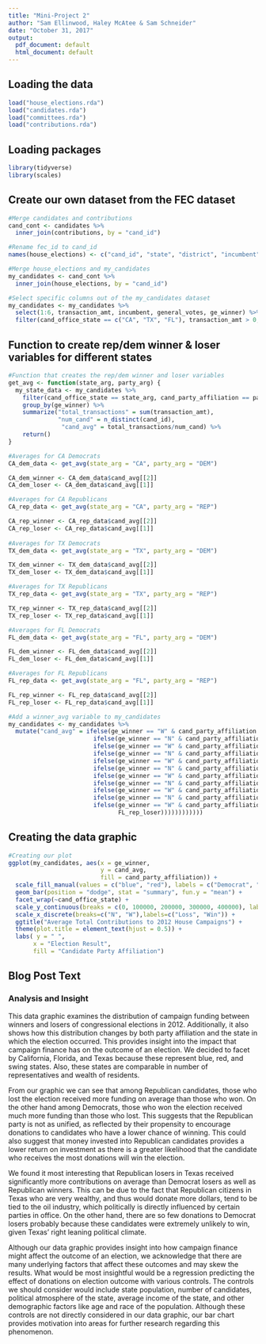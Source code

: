 ```yaml
---
title: "Mini-Project 2"
author: "Sam Ellinwood, Haley McAtee & Sam Schneider"
date: "October 31, 2017"
output:
  pdf_document: default
  html_document: default
---
```



## Loading the data

```r
load("house_elections.rda")
load("candidates.rda")
load("committees.rda")
load("contributions.rda")
```

## Loading packages 

```r
library(tidyverse)
library(scales)
```

## Create our own dataset from the FEC dataset

```r
#Merge candidates and contributions 
cand_cont <- candidates %>%
  inner_join(contributions, by = "cand_id")

#Rename fec_id to cand_id
names(house_elections) <- c("cand_id", "state", "district", "incumbent", "candidate_name", "party", "primary_votes", "runoff_votes", "general_votes","ge_winner")

#Merge house_elections and my_candidates
my_candidates <- cand_cont %>%
  inner_join(house_elections, by = "cand_id")

#Select specific columns out of the my_candidates dataset
my_candidates <- my_candidates %>%
  select(1:6, transaction_amt, incumbent, general_votes, ge_winner) %>%
  filter(cand_office_state == c("CA", "TX", "FL"), transaction_amt > 0, general_votes > 0, cand_party_affiliation == "DEM" | cand_party_affiliation == "REP")
```

## Function to create rep/dem winner & loser variables for different states

```r
#Function that creates the rep/dem winner and loser variables
get_avg <- function(state_arg, party_arg) {
  my_state_data <- my_candidates %>%
    filter(cand_office_state == state_arg, cand_party_affiliation == party_arg) %>%
    group_by(ge_winner) %>%
    summarize("total_transactions" = sum(transaction_amt),
              "num_cand" = n_distinct(cand_id),
               "cand_avg" = total_transactions/num_cand) %>%
    return()
}  
```

```r
#Averages for CA Democrats
CA_dem_data <- get_avg(state_arg = "CA", party_arg = "DEM")

CA_dem_winner <- CA_dem_data$cand_avg[[2]]
CA_dem_loser <- CA_dem_data$cand_avg[[1]]

#Averages for CA Republicans
CA_rep_data <- get_avg(state_arg = "CA", party_arg = "REP")

CA_rep_winner <- CA_rep_data$cand_avg[[2]]
CA_rep_loser <- CA_rep_data$cand_avg[[1]]
  
#Averages for TX Democrats
TX_dem_data <- get_avg(state_arg = "TX", party_arg = "DEM")

TX_dem_winner <- TX_dem_data$cand_avg[[2]]
TX_dem_loser <- TX_dem_data$cand_avg[[1]]

#Averages for TX Republicans
TX_rep_data <- get_avg(state_arg = "TX", party_arg = "REP")

TX_rep_winner <- TX_rep_data$cand_avg[[2]]
TX_rep_loser <- TX_rep_data$cand_avg[[1]]

#Averages for FL Democrats
FL_dem_data <- get_avg(state_arg = "FL", party_arg = "DEM")

FL_dem_winner <- FL_dem_data$cand_avg[[2]]
FL_dem_loser <- FL_dem_data$cand_avg[[1]]

#Averages for FL Republicans
FL_rep_data <- get_avg(state_arg = "FL", party_arg = "REP")

FL_rep_winner <- FL_rep_data$cand_avg[[2]]
FL_rep_loser <- FL_rep_data$cand_avg[[1]]
```

```r
#Add a winner_avg variable to my_candidates
my_candidates <- my_candidates %>%
  mutate("cand_avg" = ifelse(ge_winner == "W" & cand_party_affiliation == "DEM" & cand_office_state == "CA", CA_dem_winner,
                        ifelse(ge_winner == "N" & cand_party_affiliation == "DEM" & cand_office_state == "CA", CA_dem_loser,
                        ifelse(ge_winner == "W" & cand_party_affiliation == "REP" & cand_office_state == "CA", CA_rep_winner,
                        ifelse(ge_winner == "N" & cand_party_affiliation == "REP" & cand_office_state == "CA", CA_rep_loser, 
                        ifelse(ge_winner == "W" & cand_party_affiliation == "DEM" & cand_office_state == "TX", TX_dem_winner,
                        ifelse(ge_winner == "N" & cand_party_affiliation == "DEM" & cand_office_state == "TX", TX_dem_loser,
                        ifelse(ge_winner == "W" & cand_party_affiliation == "REP" & cand_office_state == "TX", TX_rep_winner,
                        ifelse(ge_winner == "N" & cand_party_affiliation == "REP" & cand_office_state == "TX", TX_rep_loser,       
                        ifelse(ge_winner == "W" & cand_party_affiliation == "DEM" & cand_office_state == "FL", FL_dem_winner,
                        ifelse(ge_winner == "N" & cand_party_affiliation == "DEM" & cand_office_state == "FL", FL_dem_loser,
                        ifelse(ge_winner == "W" & cand_party_affiliation == "REP" & cand_office_state == "FL", FL_rep_winner,
                               FL_rep_loser))))))))))))
```

## Creating the data graphic 

```r
#Creating our plot
ggplot(my_candidates, aes(x = ge_winner, 
                          y = cand_avg, 
                          fill = cand_party_affiliation)) +
  scale_fill_manual(values = c("blue", "red"), labels = c("Democrat", "Republican")) +
  geom_bar(position = "dodge", stat = "summary", fun.y = "mean") +
  facet_wrap(~cand_office_state) +
  scale_y_continuous(breaks = c(0, 100000, 200000, 300000, 400000), labels = dollar) +
  scale_x_discrete(breaks=c("N", "W"),labels=c("Loss", "Win")) +
  ggtitle("Average Total Contributions to 2012 House Campaigns") +
  theme(plot.title = element_text(hjust = 0.5)) +
  labs( y = " ",
       x = "Election Result", 
       fill = "Candidate Party Affiliation")
```

## Blog Post Text 

### Analysis and Insight 

This data graphic examines the distribution of campaign funding between winners and losers of congressional elections in 2012. Additionally, it also shows how this distribution changes by both party affiliation and the state in which the election occurred. This provides insight into the impact that campaign finance has on the outcome of an election. We decided to facet by California, Florida, and Texas because these represent blue, red, and swing states. Also, these states are comparable in number of representatives and wealth of residents. 

From our graphic we can see that among Republican candidates, those who lost the election received more funding on average than those who won. On the other hand among Democrats, those who won the election received much more funding than those who lost. This suggests that the Republican party is not as unified, as reflected by their propensity to encourage donations to candidates who have a lower chance of winning. This could also suggest that money invested into Republican candidates provides a lower return on investment as there is a greater likelihood that the candidate who receives the most donations will win the election. 

We found it most interesting that Republican losers in Texas received significantly more contributions on average than Democrat losers as well as Republican winners. This can be due to the fact that Republican citizens in Texas who are very wealthy, and thus would donate more dollars, tend to be tied to the oil industry, which politically is directly influenced by certain parties in office. On the other hand, there are so few donations to Democrat losers probably because these candidates were extremely unlikely to win, given Texas' right leaning political climate. 

Although our data graphic provides insight into how campaign finance might affect the outcome of an election, we acknowledge that there are many underlying factors that affect these outcomes and may skew the results. What would be most insightful would be a regression predicting the effect of donations on election outcome with various controls. The controls we should consider would include state population, number of candidates, political atmosphere of the state, average income of the state, and other demographic factors like age and race of the population. Although these controls are not directly considered in our data graphic, our bar chart provides motivation into areas for further research regarding this phenomenon. 




